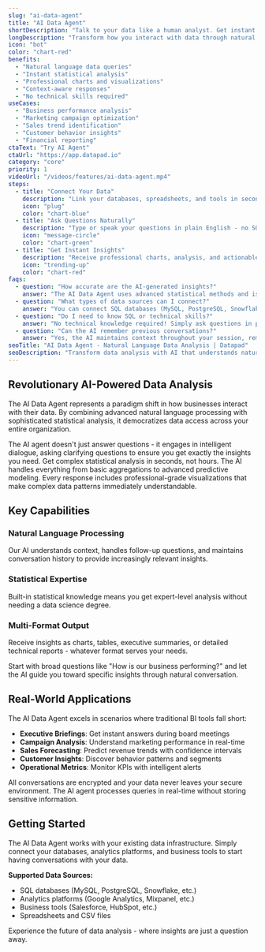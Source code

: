 ```yaml
---
slug: "ai-data-agent"
title: "AI Data Agent"
shortDescription: "Talk to your data like a human analyst. Get instant answers with charts and visualizations."
longDescription: "Transform how you interact with data through natural conversation. Our AI agent understands context, asks clarifying questions, and delivers sophisticated statistical analysis with professional visualizations. No SQL knowledge required - just ask questions in plain English and get expert-level insights instantly."
icon: "bot"
color: "chart-red"
benefits:
  - "Natural language data queries"
  - "Instant statistical analysis"
  - "Professional charts and visualizations"
  - "Context-aware responses"
  - "No technical skills required"
useCases:
  - "Business performance analysis"
  - "Marketing campaign optimization"
  - "Sales trend identification"
  - "Customer behavior insights"
  - "Financial reporting"
ctaText: "Try AI Agent"
ctaUrl: "https://app.datapad.io"
category: "core"
priority: 1
videoUrl: "/videos/features/ai-data-agent.mp4"
steps:
  - title: "Connect Your Data"
    description: "Link your databases, spreadsheets, and tools in seconds with our secure connectors."
    icon: "plug"
    color: "chart-blue"
  - title: "Ask Questions Naturally"
    description: "Type or speak your questions in plain English - no SQL or technical knowledge needed."
    icon: "message-circle"
    color: "chart-green"
  - title: "Get Instant Insights"
    description: "Receive professional charts, analysis, and actionable insights in seconds."
    icon: "trending-up"
    color: "chart-red"
faqs:
  - question: "How accurate are the AI-generated insights?"
    answer: "The AI Data Agent uses advanced statistical methods and is trained on best practices in data analysis. It provides confidence intervals and explains its reasoning, but we recommend reviewing critical business decisions with your team before implementation."
  - question: "What types of data sources can I connect?"
    answer: "You can connect SQL databases (MySQL, PostgreSQL, Snowflake, etc.), analytics platforms (Google Analytics, Mixpanel), business tools (Salesforce, HubSpot), and file formats like CSV and Excel. The AI works with any structured data source."
  - question: "Do I need to know SQL or technical skills?"
    answer: "No technical knowledge required! Simply ask questions in plain English using business terminology. The AI handles all the technical complexity behind the scenes and explains results in business-friendly language."
  - question: "Can the AI remember previous conversations?"
    answer: "Yes, the AI maintains context throughout your session, remembering previous questions and building on earlier analysis. This allows for natural follow-up questions and deeper exploration of your data."
seoTitle: "AI Data Agent - Natural Language Data Analysis | Datapad"
seoDescription: "Transform data analysis with AI that understands natural language. Get instant insights, charts, and statistical analysis without SQL knowledge. Try Datapad's AI Data Agent today."
---
```


## Revolutionary AI-Powered Data Analysis

The AI Data Agent represents a paradigm shift in how businesses interact with their data. By combining advanced natural language processing with sophisticated statistical analysis, it democratizes data access across your entire organization.

<FeatureItem icon="brain" title="Conversational Intelligence">
The AI agent doesn't just answer questions - it engages in intelligent dialogue, asking clarifying questions to ensure you get exactly the insights you need.
</FeatureItem>

<FeatureItem icon="zap" title="Instant Analysis">
Get complex statistical analysis in seconds, not hours. The AI handles everything from basic aggregations to advanced predictive modeling.
</FeatureItem>

<FeatureItem icon="chart-bar" title="Visual Storytelling">
Every response includes professional-grade visualizations that make complex data patterns immediately understandable.
</FeatureItem>

## Key Capabilities

### Natural Language Processing
Our AI understands context, handles follow-up questions, and maintains conversation history to provide increasingly relevant insights.

### Statistical Expertise
Built-in statistical knowledge means you get expert-level analysis without needing a data science degree.

### Multi-Format Output
Receive insights as charts, tables, executive summaries, or detailed technical reports - whatever format serves your needs.

<StepItem title="Pro Tip">Start with broad questions like "How is our business performing?" and let the AI guide you toward specific insights through natural conversation.</StepItem>

## Real-World Applications

The AI Data Agent excels in scenarios where traditional BI tools fall short:

- **Executive Briefings**: Get instant answers during board meetings
- **Campaign Analysis**: Understand marketing performance in real-time
- **Sales Forecasting**: Predict revenue trends with confidence intervals
- **Customer Insights**: Discover behavior patterns and segments
- **Operational Metrics**: Monitor KPIs with intelligent alerts

<WarningItem title="Data Privacy">
All conversations are encrypted and your data never leaves your secure environment. The AI agent processes queries in real-time without storing sensitive information.
</WarningItem>

## Getting Started

The AI Data Agent works with your existing data infrastructure. Simply connect your databases, analytics platforms, and business tools to start having conversations with your data.

**Supported Data Sources:**
- SQL databases (MySQL, PostgreSQL, Snowflake, etc.)
- Analytics platforms (Google Analytics, Mixpanel, etc.)
- Business tools (Salesforce, HubSpot, etc.)
- Spreadsheets and CSV files

Experience the future of data analysis - where insights are just a question away.
